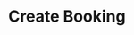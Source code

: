 ---
title: "Create Booking"
openapi: "POST /bookings"
description: "Creates a new booking in the system."
---